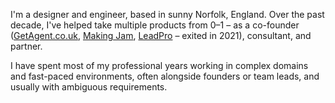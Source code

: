 I'm a designer and engineer, based in sunny Norfolk, England. Over the past decade, I've helped take multiple products from 0–1 – as a co-founder ([GetAgent.co.uk](https://getagent.co.uk/), [Making Jam](https://www.makingjam.io/), [LeadPro](https://lead.pro/) – exited in 2021), consultant, and partner.

I have spent most of my professional years working in complex domains and fast-paced environments, often alongside founders or team leads, and usually with ambiguous requirements.